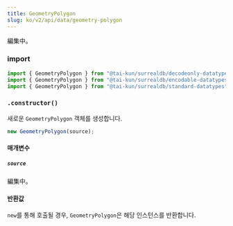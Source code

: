 ```yaml
---
title: GeometryPolygon
slug: ko/v2/api/data/geometry-polygon
---
```



編集中。

### import

```ts
import { GeometryPolygon } from "@tai-kun/surrealdb/decodeonly-datatypes";
import { GeometryPolygon } from "@tai-kun/surrealdb/encodable-datatypes";
import { GeometryPolygon } from "@tai-kun/surrealdb/standard-datatypes";
```

### `.constructor()`

새로운 `GeometryPolygon` 객체를 생성합니다.

```ts
new GeometryPolygon(source);
```

#### 매개변수

##### `source`

編集中。

#### 반환값

`new`를 통해 호출될 경우, `GeometryPolygon`은 해당 인스턴스를 반환합니다.
